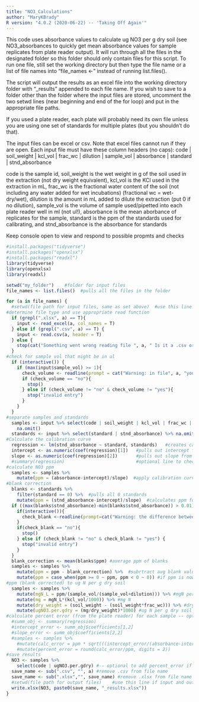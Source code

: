```yaml
---
title: "NO3_Calculations"
author: "MaryKBrady"
R version: "4.0.2 (2020-06-22) -- 'Taking Off Again'"
---
```

This code uses absorbance values to calculate ug NO3 per g dry soil (see NO3_absorbances to quickly get mean absorbance values for sample replicates from plate reader output). It will run through all the files in the designated folder so this folder should only contain files for this script. To run one file, still set the working directory but then type the file name or a list of file names into "file_names <-" instead of running list.files().

The script will output the results as an excel file into the working directory folder with "_results" appended to each file name. If you wish to save to a folder other than the folder where the input files are stored, uncomment the two setwd lines (near beginning and end of the for loop) and put in the appropriate file paths. 

If you used a plate reader, each plate will probably need its own file unless you are using one set of standards for multiple plates (but you shouldn't do that).

The input files can be excel or csv. Note that excel files cannot run if they are open. Each input file must have these column headers (no caps):
code | soil_weight | kcl_vol | frac_wc | dilution | sample_vol | absorbance | standard | stnd_absorbance

code is the sample id, soil_weight is the wet weight in g of the soil used in the extraction (not dry weight equivalent), kcl_vol is the KCl used in the extraction in mL, frac_wc is the fractional water content of the soil (not including any water added for wet incubations) (fractional wc = wet-dry/wet), dilution is the amount in mL added to dilute the extraction (put 0 if no dilution), sample_vol is the volume of sample used/pipetted into each plate reader well in ml (not ul!), absorbance is the mean aborbance of replicates for the sample, standard is the ppm of the standards used for calibrating, and stnd_absorbance is the absorbance for standards

Keep console open to view and respond to possible propmts and checks

```r
#install.packages("tidyverse")
#install.packages("openxlsx")
#install.packages("readxl")
library(tidyverse)
library(openxlsx)
library(readxl)

setwd("my_folder")    #folder for input files
file_names <- list.files()  #pulls all the files in the folder

for (a in file_names) {
  #setwd(file path for input files, same as set above)  #use this line if input and output folders differ
#determine file type and use appropriate read function
  if (grepl(".xlsx", a) == T){   
    input <- read_excel(a, col_names = T)
  } else if (grepl(".csv", a) == T) {
    input <- read.csv(a, header = T)
  } else {
    stop(cat("Something went wrong reading file ", a, " Is it a .csv or .xlsx?"))
  }
#check for sample vol that might be in ul
  if (interactive()) { 
    if (max(input$sample_vol) >= 1){
      check_volume <- readline(prompt = cat("Warning: in file", a, "your sample_vol might be too high. Is ", max(input$sample_vol), " in ml and not ul? \nIf it is in ml type 'yes' then press enter to continue, if it is not in ml, type 'no' then press enter to stop the script"))
      if (check_volume == "no"){
        stop()
      } else if (check_volume != "no" & check_volume != "yes"){
        stop("invalid entry")
      }
    }
  }
#separate samples and standards
  samples <- input %>% select(code | soil_weight | kcl_vol | frac_wc | dilution | sample_vol| absorbance) %>% 
    na.omit()
  standards <- input %>% select(standard | stnd_absorbance) %>% na.omit()               
#Calculate the calibration curve  
  regression <- lm(stnd_absorbance ~ standard, standards)   #creates calibration curve
  intercept <- as.numeric(coef(regression)[1])   #pulls out intercept from regression
  slope <- as.numeric(coef(regression)[2])       #pulls out slope from regression
  #summary(regression)                           #optional line to check R2, should be a really high R2
#calculate NO3 ppm
  samples <- samples %>%
    mutate(ppm = (absorbance-intercept)/slope)  #apply calibration curve to samples to get ppm
#blank correction
  blanks <- standards %>%
    filter(standard == 0) %>%  #pulls all 0 standards
    mutate(ppm = (stnd_absorbance-intercept)/slope)  #calculates ppm for blanks based on regression
  if ((max(blanks$stnd_absorbance)-min(blanks$stnd_absorbance)) > 0.01){#if diff btwn blanks absorbance is high
    if(interactive()){
      check_blank <-readline(prompt=cat("Warning: the difference between blanks absorbance is ", (max(blanks$stnd_absorbance)-min(blanks$stnd_absorbance)), " for file ", a,". This is a little high. \nType 'yes' and press enter to continue. Type 'no' and press enter to stop script and possibly remove anomalous/contaminated blanks."))
    }
    if(check_blank == "no"){
      stop()
    } else if (check_blank != "no" & check_blank != "yes") {
      stop("invalid entry")
    }
  }
  blank_correction <- mean(blanks$ppm) #average ppm of blanks
  samples <- samples %>%
    mutate(ppm = ppm - blank_correction) %>%  #subrtract avg blank value from all samples 
    mutate(ppm = case_when(ppm >= 0 ~ ppm, ppm < 0 ~ 0)) #if ppm is now negative, convert to 0
#ppm (blank corrected) to ug N per g dry soil  
  samples <- samples %>%
    mutate(mgN_L = ppm/(sample_vol/(sample_vol+dilution))) %>% #mgN per L, if no dilution it equals ppm
    mutate(mg = mgN_L*(kcl_vol/1000)) %>% #mg N
    mutate(dry_weight = (soil_weight - (soil_weight*frac_wc))) %>% #dry weight equivalent of soil
    mutate(ugNO3.per.gdry = (mg/dry_weight)*1000) #ug N per g dry soil
#calculate percent error (from the plate reader) for each sample -- optional
  #summ_obj <- summary(regression)
  #intercept_error <- summ_obj$coefficients[1,2]
  #slope_error <- summ_obj$coefficients[2,2]
  #samples <- samples %>%
    #mutate(calc_error = ppm * sqrt(((intercept_error/(absorbance-intercept))^2)+(slope_error/slope)^2)) %>%
    #mutate(percent_error = round(calc_error/ppm, digits = 2))
#save results
  NO3 <- samples %>%
    select(code | ugNO3.per.gdry) #-- optional to add percent_error if you're calculating it
  save_name <- sub(".csv", "", a) #remove .csv from file name
  save_name <- sub(".xlsx","", save_name) #remove .xlsx from file name
  #setwd(file path for output files)    #use this line if input and output folders differ
  write.xlsx(NO3, paste0(save_name, "_results.xlsx"))
}
```
